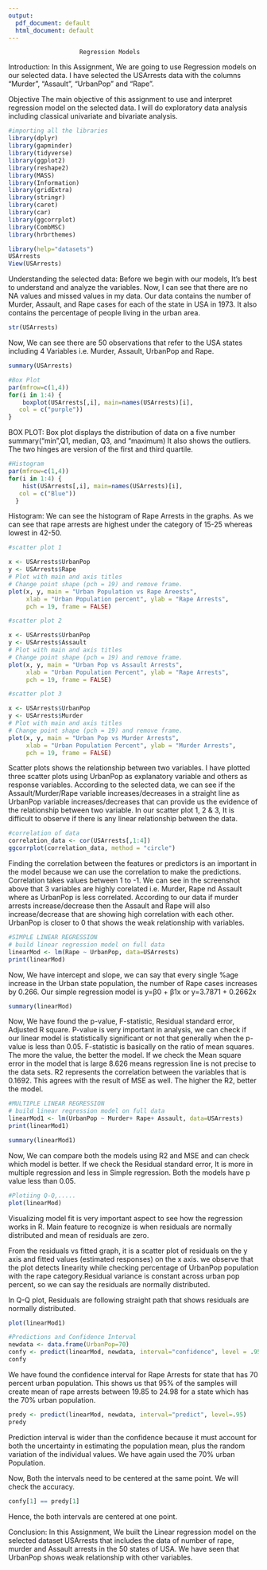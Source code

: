 ---
output:
  pdf_document: default
  html_document: default
---

                        Regression Models

Introduction: In this Assignment, We are going to use Regression models on our selected data. I have selected the USArrests data with the columns “Murder", "Assault", "UrbanPop" and "Rape".  

Objective
The main objective of this assignment to use and interpret regression model on the selected data. I will do exploratory data analysis including classical univariate and bivariate analysis.

```{r}
#importing all the libraries
library(dplyr)
library(gapminder)
library(tidyverse)
library(ggplot2)
library(reshape2)
library(MASS)
library(Information)
library(gridExtra)
library(stringr)
library(caret)
library(car)
library(ggcorrplot)
library(CombMSC)
library(hrbrthemes)
```
```{r}
library(help="datasets")
USArrests
View(USArrests)

```

Understanding the selected data: Before we begin with our models, It’s best to understand and analyze the variables. Now, I can see that there are no NA values and missed values in my data. Our data contains the number of Murder, Assault, and Rape cases for each of the state in USA in 1973. It also contains the percentage of people living in the urban area.

```{r}
str(USArrests)
```
Now, We can see there are 50 observations that refer to the USA states including 4 Variables i.e. Murder, Assault, UrbanPop and Rape. 

```{r}
summary(USArrests)
```

```{r}
#Box Plot
par(mfrow=c(1,4))
for(i in 1:4) {
    boxplot(USArrests[,i], main=names(USArrests)[i],
   col = c("purple"))
}
```
BOX PLOT:
Box plot displays the distribution of data on a five number summary("min",Q1, median, Q3, and "maximum) It also shows the outliers. The two hinges are version of the first and third quartile.


```{r}
#Histogram
par(mfrow=c(1,4))
for(i in 1:4) {
    hist(USArrests[,i], main=names(USArrests)[i],
   col = c("Blue"))
  }
```
Histogram: We can see the histogram of Rape Arrests in the graphs. As we can see that rape arrests are highest under the category of 15-25 whereas lowest in 42-50.

```{r}
#scatter plot 1

x <- USArrests$UrbanPop
y <- USArrests$Rape
# Plot with main and axis titles
# Change point shape (pch = 19) and remove frame.
plot(x, y, main = "Urban Population vs Rape Areests",
     xlab = "Urban Population percent", ylab = "Rape Arrests",
     pch = 19, frame = FALSE)
```
 
```{r}
#scatter plot 2

x <- USArrests$UrbanPop
y <- USArrests$Assault
# Plot with main and axis titles
# Change point shape (pch = 19) and remove frame.
plot(x, y, main = "Urban Pop vs Assault Arrests",
     xlab = "Urban Population Percent", ylab = "Rape Arrests",
     pch = 19, frame = FALSE)
```
```{r}
#scatter plot 3

x <- USArrests$UrbanPop
y <- USArrests$Murder
# Plot with main and axis titles
# Change point shape (pch = 19) and remove frame.
plot(x, y, main = "Urban Pop vs Murder Arrests",
     xlab = "Urban Population Percent", ylab = "Murder Arrests",
     pch = 19, frame = FALSE)
```
Scatter plots shows the relationship between two variables. I have plotted three scatter plots using UrbanPop as explanatory variable and others as response variables. According to the selected data, we can see if the Assault/Murder/Rape variable increases/decreases in a straight line as UrbanPop variable increases/decreases that can provide us the evidence of the relationship between two variable. In our scatter plot 1, 2 & 3, It is difficult to observe if there is any linear relationship between the data. 
```{r}
#correlation of data
correlation_data <- cor(USArrests[,1:4])
ggcorrplot(correlation_data, method = "circle")
```
Finding the correlation between the features or predictors is an important in the model because we can use the correlation to make the predictions. Correlation takes values between 1 to -1.
We can see in the screenshot above that 3 variables are highly corelated i.e. Murder, Rape nd Assault where as UrbanPop is less correlated. According to our data if murder arrests increase/decrease then the Assault and Rape will also increase/decrease that are showing high correlation with each other. UrbanPop is closer to 0 that shows the weak relationship with variables.

```{r}
#SIMPLE LINEAR REGRESSION
# build linear regression model on full data
linearMod <- lm(Rape ~ UrbanPop, data=USArrests)  
print(linearMod)
```
Now, We have intercept and slope, we can say that every single %age increase in the Urban state population, the number of Rape cases increases by 0.266. 
Our simple regression model is y=β0 + β1x or y=3.7871 + 0.2662x


```{r}
summary(linearMod)
```
Now, We have found the p-value, F-statistic, Residual standard error, Adjusted R square. P-value is very important in analysis, we can check if our linear model is statistically significant or not that generally when the p-value is less than 0.05.
F-statistic is basically on the ratio of mean squares. The more the value, the better the model. If we check the Mean square error in the model that is large 8.626 means regression line is not precise to the data sets.
R2 represents the correlation between the variables that is 0.1692. This agrees with the result of MSE as well. The higher the R2, better the model.


```{r}
#MULTIPLE LINEAR REGRESSION
# build linear regression model on full data
linearMod1 <- lm(UrbanPop ~ Murder+ Rape+ Assault, data=USArrests)  
print(linearMod1)
```

```{r}
summary(linearMod1)
```
Now, We can compare both the models using R2 and MSE and can check which model is better. If we check the Residual standard error, It is more in multiple regression and less in Simple regression. Both the models have p value less than 0.05.
```{r}
#Plotiing Q-Q,.....
plot(linearMod)
```
Visualizing model fit is very important aspect to see how the regression works in R. Main feature to recognize is when residuals are normally distributed and mean of residuals are zero.


From the residuals vs fitted graph, it is a scatter plot of residuals on the y axis and fitted values (estimated responses) on the x axis. we observe that the plot detects linearity while checking percentage of UrbanPop population with the rape category.Residual variance is constant across urban pop percent, so we can say the residuals are normally distributed.

In Q-Q plot, Residuals are following straight path that shows residuals are normally distributed. 


```{r}
plot(linearMod1)
```



```{r}
#Predictions and Confidence Interval
newdata <- data.frame(UrbanPop=70)
confy <- predict(linearMod, newdata, interval="confidence", level = .95)
confy
```
We have found the confidence interval for Rape Arrests for state that has 70 percent urban population. This shows us that 95% of the samples will create mean of rape arrests between 19.85 to 24.98 for a state which has the 70% urban population.
```{r}
predy <- predict(linearMod, newdata, interval="predict", level=.95)
predy
```
Prediction interval is wider than the confidence because it must account for both the uncertainty in estimating the population mean, plus the random variation of the individual values. We have again used the 70% urban Population. 

Now, Both the intervals need to be centered at the same point. We will check the accuracy.

```{r}
confy[1] == predy[1]
```
Hence, the both intervals are centered at one point. 

Conclusion: In this Assignment, We built the Linear regression model on the selected dataset USArrests that includes the data of number of rape, murder and Assault arrests in the 50 states of USA. We have seen that UrbanPop shows weak relationship with other variables. 



